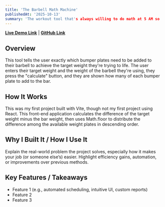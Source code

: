```yaml
---
title: 'The Barbell Math Machine'
publishedAt: '2025-10-13'
summary: 'The workout tool that's always willing to do math at 5 AM so you don't have to." 
---
```


[**Live Demo Link**](https://68ec726d7673390008af7a92--barbell-math-machine.netlify.app/)  | [**GitHub Link**](https://github.com/dianestephani/barbell-math)
<br />

## **Overview**
This tool tells the user exactly which bumper plates need to be added to their barbell to achieve the target weight they're trying to life. The user enters their target weight and the weight of the barbell they're using, they press the "calculate" button, and they are shown how many of each bumper plate to add to the bar.
<br />

## **How It Works**
This was my first project built with Vite, though not my first project using React. This front-end application calculates the difference of the target weight minus the bar weight, then uses Math.floor to distribute the difference among the available weight plates in descending order. 
<br />

## **Why I Built It / How I Use It**
Explain the real-world problem the project solves, especially how it makes your job (or someone else’s) easier. Highlight efficiency gains, automation, or improvements over previous methods.
<br />

## **Key Features / Takeaways**
- Feature 1 (e.g., automated scheduling, intuitive UI, custom reports)  
- Feature 2  
- Feature 3

